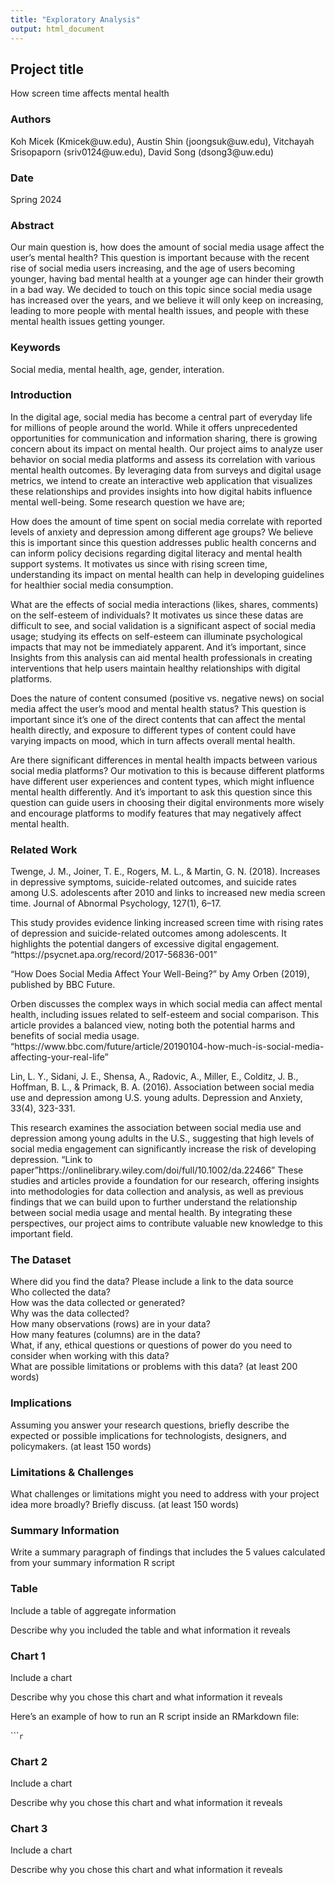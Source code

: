 ```yaml
---
title: "Exploratory Analysis"
output: html_document
---
```


## Project title

How screen time affects mental health

### Authors

Koh Micek (Kmicek@uw.edu), Austin Shin (joongsuk@uw.edu), Vitchayah Srisopaporn (sriv0124@uw.edu), David Song (dsong3@uw.edu)

### Date

Spring 2024

### Abstract

Our main question is, how does the amount of social media usage affect the user's mental health? This question is important because with the recent rise of social media users increasing, and the age of users becoming younger, having bad mental health at a younger age can hinder their growth in a bad way. We decided to touch on this topic since social media usage has increased over the years, and we believe it will only keep on increasing, leading to more people with mental health issues, and people with these mental health issues getting younger.

### Keywords

Social media, mental health, age, gender, interation.

### Introduction  

In the digital age, social media has become a central part of everyday life for millions of people around the world. While it offers unprecedented opportunities for communication and information sharing, there is growing concern about its impact on mental health. Our project aims to analyze user behavior on social media platforms and assess its correlation with various mental health outcomes. By leveraging data from surveys and digital usage metrics, we intend to create an interactive web application that visualizes these relationships and provides insights into how digital habits influence mental well-being. Some research question we have are; 

How does the amount of time spent on social media correlate with reported levels of anxiety and depression among different age groups? We believe this is important since this question addresses public health concerns and can inform policy decisions regarding digital literacy and mental health support systems. It motivates us since with rising screen time, understanding its impact on mental health can help in developing guidelines for healthier social media consumption.

What are the effects of social media interactions (likes, shares, comments) on the self-esteem of individuals? It motivates us since these datas are difficult to see, and social validation is a significant aspect of social media usage; studying its effects on self-esteem can illuminate psychological impacts that may not be immediately apparent. And it's important, since Insights from this analysis can aid mental health professionals in creating interventions that help users maintain healthy relationships with digital platforms.

Does the nature of content consumed (positive vs. negative news) on social media affect the user’s mood and mental health status? This question is important since it's one of the direct contents that can affect the mental health directly, and exposure to different types of content could have varying impacts on mood, which in turn affects overall mental health.

Are there significant differences in mental health impacts between various social media platforms?
Our motivation to this is because different platforms have different user experiences and content types, which might influence mental health differently. And it's important to ask this question since this question can guide users in choosing their digital environments more wisely and encourage platforms to modify features that may negatively affect mental health.

### Related Work  

Twenge, J. M., Joiner, T. E., Rogers, M. L., & Martin, G. N. (2018). Increases in depressive symptoms, suicide-related outcomes, and suicide rates among U.S. adolescents after 2010 and links to increased new media screen time. Journal of Abnormal Psychology, 127(1), 6–17.

This study provides evidence linking increased screen time with rising rates of depression and suicide-related outcomes among adolescents. It highlights the potential dangers of excessive digital engagement.
"https://psycnet.apa.org/record/2017-56836-001"


"How Does Social Media Affect Your Well-Being?" by Amy Orben (2019), published by BBC Future.

Orben discusses the complex ways in which social media can affect mental health, including issues related to self-esteem and social comparison. This article provides a balanced view, noting both the potential harms and benefits of social media usage.
"https://www.bbc.com/future/article/20190104-how-much-is-social-media-affecting-your-real-life"


Lin, L. Y., Sidani, J. E., Shensa, A., Radovic, A., Miller, E., Colditz, J. B., Hoffman, B. L., & Primack, B. A. (2016). Association between social media use and depression among U.S. young adults. Depression and Anxiety, 33(4), 323-331.

This research examines the association between social media use and depression among young adults in the U.S., suggesting that high levels of social media engagement can significantly increase the risk of developing depression.
"Link to paper"https://onlinelibrary.wiley.com/doi/full/10.1002/da.22466"
These studies and articles provide a foundation for our research, offering insights into methodologies for data collection and analysis, as well as previous findings that we can build upon to further understand the relationship between social media usage and mental health. By integrating these perspectives, our project aims to contribute valuable new knowledge to this important field.

### The Dataset

Where did you find the data? Please include a link to the data source  
Who collected the data?  
How was the data collected or generated?  
Why was the data collected?  
How many observations (rows) are in your data?  
How many features (columns) are in the data?  
What, if any, ethical questions or questions of power do you need to consider when working with this data?  
What are possible limitations or problems with this data?   (at least 200 words)

### Implications

Assuming you answer your research questions, briefly describe the expected or possible implications for technologists, designers, and policymakers. (at least 150 words)

### Limitations & Challenges
What challenges or limitations might you need to address with your project idea more broadly? Briefly discuss. (at least 150 words)

### Summary Information

Write a summary paragraph of findings that includes the 5 values calculated from your summary information R script

### Table

Include a table of aggregate information

Describe why you included the table and what information it reveals

### Chart 1

Include a chart

Describe why you chose this chart and what information it reveals

Here's an example of how to run an R script inside an RMarkdown file:

``````r
```

### Chart 2

Include a chart

Describe why you chose this chart and what information it reveals

### Chart 3

Include a chart

Describe why you chose this chart and what information it reveals
